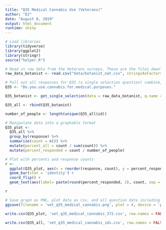 ```yaml
---
title: "Q35 Medical Cannabis Use (Veterans)"
author: "DJ"
date: "August 8, 2019"
output: html_document
runtime: shiny
---
```


```r
# Load libraries
library(tidyverse)
library(ggplot2)
library(stringr)
source("helper.R")
```

```r
# Read in raw data from the Veterans surveys. These are the files downloaded from survey monkey saved as a .csv
raw_data_botanist <- read.csv("data/botanist_nat.csv", stringsAsFactors = FALSE)
```

```r
# Pull out all responses for Q35 (a single selection question) combine, then determine 'question n'
Q35 <- "Do.you.use.cannabis.for.medical.purposes."

Q35_botanist <- get_single_selection(data = raw_data_botanist, q.name = Q35)

Q35_all <- rbind(Q35_botanist)

number_of_people <- length(unique(Q35_all$id))
```

```r
# Manipulate data into a graphable format
Q35_plot <- 
  Q35_all %>%
  group_by(response) %>%
  summarize(count = n()) %>%
  mutate(percent_all = count / sum(count)) %>%
  mutate(percent_responded = count / number_of_people)
```

```r
# Plot with percents and response counts
r <- 
  ggplot(Q35_plot, aes(x = reorder(response, count), y = percent_responded)) +
  geom_bar(stat = 'identity') +
  coord_flip() +
  geom_text(aes(label= paste(round(percent_responded, 2), count, sep = "***")))

r
```

```r
# Save graph as PNG, plot data as csv, and all question data including response IDs as csv (save question n and N at end of plot file as "_x.x")
ggsave(filename = 'vet_q35_medical_cannabis.png', plot = r, device = 'png')

write.csv(Q35_plot, 'vet_q35_medical_cannabis_372.csv', row.names = FALSE)

write.csv(Q35_all, 'vet_q35_medical_cannabis_ids.csv', row.names = FALSE)
```
